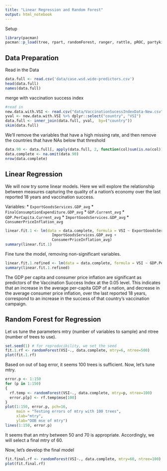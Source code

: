 ```yaml
---
title: "Linear Regression and Random Forest"
output: html_notebook
---
```


Setup
```r
library(pacman)
pacman::p_load(tree, rpart, randomForest, ranger, rattle, pROC, partykit, ggplot2, glmnet,lda, data.table, ISLR, car, dplyr, tidyverse, stats, skimr)
```

## Data Preparation

Read in the Data
```r
data.full <- read.csv('data/case.wsd.wide-predictors.csv')
head(data.full)
names(data.full)
```

merge with vaccination success index
```r
#read in
new.data.with.VSI <- read.csv("data/VaccinationSucessIndexData-New.csv")
yval <- new.data.with.VSI %>% dplyr::select("country", "VSI")
data.full <- inner_join(data.full, yval,  by=("country"))
skim(data.full)
```

We'll remove the variables that have a high missing rate, and then remove the countries that have NAs below that threshold
```r
data.90 <- data.full[, apply(data.full, 2, function(col)sum(is.na(col))/length(col)) < 0.10]
data.complete <- na.omit(data.90)
nrow(data.complete)
```

## Linear Regression

We will now try some linear models. Here we will explore the relationship between measures capturing the quality of a nation's economy over the last reported 18 years and vaccination success. 

Variables:
* `ExportGoodsServices.GDP_avg`
* `FinalConsumptionExpenditure.GDP_avg`
* `GDP.Current_avg`
* `GDP.PerCapita.Current_avg`
* `ImportGoodsServices.GDP_avg`
* `ConsumerPriceInflation_avg`


```r

linear.fit.1 <- lm(data = data.complete, formula = VSI ~ ExportGoodsServices.GDP_avg + FinalConsumptionExpenditure.GDP_avg + GDP.Current_avg + GDP.PerCapita.Current_avg +
                     ImportGoodsServices.GDP_avg +
                     ConsumerPriceInflation_avg)
summary(linear.fit.1)

```

Fine tune the model, removing non-significant variables. 
```r

linear.fit.1.refined <- lm(data = data.complete, formula = VSI ~ GDP.PerCapita.Current_avg + ConsumerPriceInflation_avg)
summary(linear.fit.1.refined)
```

The GDP per capita and consumer price inflation are significant as predictors of the Vaccination Success Index at the 0.05 level. This indicates that an increase in the average per-capita GDP of a nation, and decrease in the average consumer price inflation, over the last reported 18 years, correspond to an increase in the success of that country's vaccination campaign. 

## Random Forest for Regression


Let us tune the parameters mtry (number of variables to sample) and ntree (number of trees to use). 
```r
set.seed(1) # for reproducibility, we set the seed
fit.1.rf <- randomForest(VSI~., data.complete, mtry=6, ntree=500)
plot(fit.1.rf)
```

Based on out of bag error, it seems 100 trees is sufficient. Now, let's tune mtry. 

```r
error.p <- 1:150  
for (p in 1:150)  
{
  rf.temp <- randomForest(VSI~., data.complete, mtry=p, ntree=100)
  error.p[p] <- rf.temp$mse[100]  
}
plot(1:150, error.p, pch=16,
     main = "Testing errors of mtry with 100 trees",
     xlab="mtry",
     ylab="OOB mse of mtry")
lines(1:150, error.p)

```

It seems that an mtry between 50 and 70 is appropriate. Accordingly, we will select a final mtry of 60. 

Now, let's develop the final model
```r
fit.final.rf <- randomForest(VSI~., data.complete, mtry=60, ntree=100)
plot(fit.final.rf)
```







